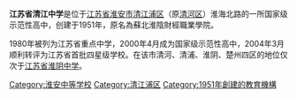 {{Unreferenced|time=2020-08-07T00:43:31+00:00}}
'''江苏省清江中学'''是位于[[江苏省|江苏省]][[淮安市|淮安市]][[清江浦区|清江浦区]]（原[[清河区_(淮安市)|清河区]]）淮海北路的一所国家级示范性高中，创建于1951年，原名為蘇北淮陰財經職業學院。

1980年被列为江苏省重点中学，2000年4月成为国家级示范性高中，2004年3月顺利转评为江苏省首批四星级学校。在该市清河、清浦、淮阴、楚州四区的地位仅次于[[江苏省淮阴中学|江苏省淮阴中学]]。

{{seni-stub}}
{{江苏省四星级高中}}
[[Category:淮安中等学校|Category:淮安中等学校]]
[[Category:清江浦区|Category:清江浦区]]
[[Category:1951年創建的教育機構|Category:1951年創建的教育機構]]